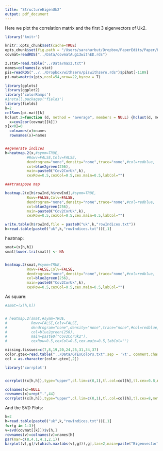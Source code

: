 ```yaml
---
title: "StructureEigenUk2"
output: pdf_document
---
```



Here we plot the correlation matrix and the first 3 eigenvectors of Uk2.

```r
library('knitr')

knitr::opts_chunk$set(cache=TRUE)
opts_chunk$set(fig.path = "/Users/sarahurbut/Dropbox/PaperEdits/Paper/Figures/") 
covmat=readRDS("../Data/covmatAug13withED.rds")

z.stat=read.table("../Data/maxz.txt")
names=colnames(z.stat)
pis=readRDS("../../Dropbox/withzero/piswithzero.rds")$pihat[-1189]
pi.mat=matrix(pis,ncol=54,nrow=22,byrow = T)

```

```r
library(gplots)
library(ggplot2)
library('colorRamps')
#install.packages("fields")
library(fields)
k=2
colSums(pi.mat)[k]
hclust.2=function (d, method = "average", members = NULL) {hclust(d, method, members)}
  x=cov2cor(covmat[[k]])
x[x<0]=0
  colnames(x)=names
  rownames(x)=names


##generate indices
h=heatmap.2(x,#symm=TRUE,
          #Rowv=FALSE,Colv=FALSE,
          dendrogram="none",density="none",trace="none",#col=redblue,
          col=blue2green(256),
          main=paste0("Cov2CorUk",k),
          cexRow=0.5,cexCol=0.5,cex.main=0.5,labCol="")

###transpose map

heatmap.2(x[h$rowInd,h$rowInd],#symm=TRUE,
          Rowv=FALSE,Colv=FALSE,
          dendrogram="none",density="none",trace="none",#col=redblue,
          col=blue2green(256),
          main=paste0("Cov2CorUk",k),
          cexRow=0.5,cexCol=0.5,cex.main=0.5,labCol="")

write.table(h$rowInd,file = paste0("uk",k,"rowIndices.txt"))
h=read.table(paste0("uk",k,"rowIndices.txt"))[,1]
```

heatmap:

```r

smat=(x[h,h])
smat[lower.tri(smat)] <- NA


heatmap.2(smat,#symm=TRUE,
          Rowv=FALSE,Colv=FALSE,
          dendrogram="none",density="none",trace="none",#col=redblue,
          col=blue2green(256),
          main=paste0("Cov2CorUk",k),
          cexRow=0.5,cexCol=0.5,cex.main=0.5,labCol="")


```

As square:

```r

#smat=(x[h,h])


# heatmap.2(smat,#symm=TRUE,
#           Rowv=FALSE,Colv=FALSE,
#           dendrogram="none",density="none",trace="none",#col=redblue,
#           col=blue2green(256),
#           main=paste0("Cov2Coruk2"),
#           cexRow=0.5,cexCol=0.5,cex.main=0.5,labCol="")
```

```r

missing.tissues=c(7,8,19,20,24,25,31,34,37)
color.gtex=read.table("../Data/GTExColors.txt",sep = '\t', comment.char = '')[-missing.tissues,]
col = as.character(color.gtex[,2])

library('corrplot')


corrplot((x[h,h]),type="upper",cl.lim=c(0,1),tl.col=col[h],tl.cex=0.8,method="color",col=rep(blue2green(256),2))

colnames(x)=NULL
rownames(x)=rep(".",44)
corrplot((x[h,h]),type="upper",cl.lim=c(0,1),tl.col=col[h],tl.cex=8,method="color",col=rep(blue2green(256),2))

```


And the SVD Plots:

```r

k=2
h=read.table(paste0("uk",k,"rowIndices.txt"))[,1]
for(g in 1:3){
v=svd(covmat[[k]])$v[h,]
rownames(v)=colnames(v)=names[h]
par(mar=c(8,4.1,4.1,2.1))
barplot(v[,g]/v[which.max(abs(v[,g])),g],las=2,main=paste("Eigenvector",g,"of Uk",k),cex.names = 0.5,col=col[h],names=names[h])}
````
